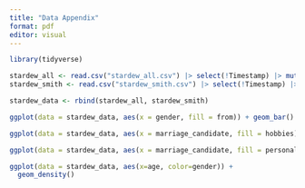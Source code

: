 ```yaml
---
title: "Data Appendix"
format: pdf
editor: visual
---
```


```r
library(tidyverse)

stardew_all <- read.csv("stardew_all.csv") |> select(!Timestamp) |> mutate(from = "All")
stardew_smith <- read.csv("stardew_smith.csv") |> select(!Timestamp) |> mutate(from = "Smith")

stardew_data <- rbind(stardew_all, stardew_smith)
```

```r
ggplot(data = stardew_data, aes(x = gender, fill = from)) + geom_bar() + labs(title = "Gender Identity Distribution", x = "Gender", y = "Count")
```
```r
ggplot(data = stardew_data, aes(x = marriage_candidate, fill = hobbies)) + geom_bar() + theme(axis.text.x = element_text(angle = 90, vjust = 0.5, hjust=1)) + labs(title = "Marriage Choice By Hobbies", x = "Marriage Choice", y = "Count")
```

```r
ggplot(data = stardew_data, aes(x = marriage_candidate, fill = personality)) + geom_bar() + theme(axis.text.x = element_text(angle = 90, vjust = 0.5, hjust=1)) + labs(title = "Marriage Choice By Personality", x = "Personality", y = "Count")
```
```r
ggplot(data = stardew_data, aes(x=age, color=gender)) +
  geom_density()
```


